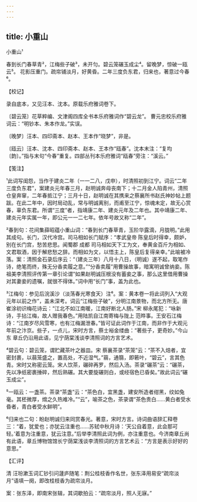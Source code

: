 ```yaml
---
---
---
```

title: 小重山
---



小重山¹





春到长门春草青²，江梅些子破³，未开匀。碧云笼碾玉成尘⁴。留晚梦，惊破一瓯云⁵。 花影压重门。疏帘铺淡月，好黄昏。二年三度负东君，归来也，著意过今春⁶。

【校记】

录自底本，又见汪本、沈本。原载乐府雅词卷下。

〔碧云笼〕花草粹编、文津阁四库全书本乐府雅词作“碧云龙”。 曹元忠校乐府雅词云：“明钞本、朱本作龙。”实误。

〔晚梦〕汪本、四印斋本、赵本、王本作“晓梦”，非是。

〔瓯云〕汪本、沈本、四印斋本、赵本、王本作“瓯春”。沈本末注：“复均〔韵〕。”指与末句“今春”重复。四部丛刊本乐府雅词“瓯春”旁注：“溪云。”

【笺注】

¹此词写闺怨，当作于建炎二年（一一二八，戊申），时清照初到江宁。词云“二年三度负东君”，案建炎元年春三月，赵明诚奔母丧南下；十二月金人陷青州，清照仓皇奔窜，二年春抵江宁；三月十日，赵明诚在其携来之蔡襄所书赵氏神妙帖上题跋。在此二年中，因时局动乱，常与明诚离别，而甫至江宁，惊魂未定，故无心赏春，辜负东君。所谓“三度”者，指靖康二年、建炎元年及二年也。其中靖康二年、建炎元年实属一年，即公元一一二七年。依年号故又称“二年”。

²春到句：花间集薛昭蕴小重山词：“春到长门春草青，玉阶华露滴，月胧明。”此用其成句。长门，汉代冷宫。司马相如长门赋序：“孝武皇帝 陈皇后时得幸，颇妒，别在长门宫，愁苦悲思。闻蜀郡 成都 司马相如天下工为文，奉黄金百斤为相如、文君取酒，因于解悲愁之辞。而相如为文，以悟主上，陈皇后复得亲幸。”此喻被冷落。案：清照金石录后序云：“（建炎三年）八月十八日，（明诚）遂不起，取笔作诗，绝笔而终，殊无分香卖履之意。”“分香卖履”用曹操故事，暗寓明诚曾纳妾。陈祖美李清照评传第一章引论谓“如果赵明诚压根没有蓄妾之事，那么这里借用曹操对其妻妾的遗嘱，就很不得体。”词中用“长门”事，盖为此也。

³江梅句：参见后浣溪沙（淡荡春光寒食天）注⁶。案：黄本卷一将此词列入“大观元年以前之作”，盖未深考。词云“江梅些子破”，分明江南景物，而北方所无。唐 崔涂初识梅花诗云：“江北不如江南暖，江南好断北人肠。”宋 柳永尾犯：“咏新诗，手拈江梅，故人赠我春色。”用陆凯自江南寄梅与陇上 范晔事。王安石江梅诗：“江南岁尽风雪寒，也有江梅漏泄春。”皆可证此词作于江南，而非作于大观元年前之汴京。些子，一点儿，宋时方言，蔡士裕金缕曲：“著些子，更奇妙。”今山东 章丘仍沿用此语，见宁荫棠浅谈李清照词的方言艺术。

⁴碧云句：碧云笼，谓贮藏茶叶之器皿。宋 蔡襄茶录“茶笼”云：“茶不入焙者，宜密封裹，以蒻笼盛之，置高处，不近湿气。”蒻，通篛，即箬叶，“碧云”，言其色青。宋时又称密云笼。宋人饮茶，碾碎再罗，然后入汤。茶录“碾茶”云：“碾茶，先以净纸密裹捶碎，然后熟碾。其大要旋碾则白，或经宿色已昏矣。”故此词云“碾玉成尘”。

⁵一瓯云：一盏茶。茶录“茶盏”云：“茶色白，宜黑盏，建安所造者绀黑，纹如兔毫。其柸微厚，熁之久热难冷。”“云”，喻茶之色，茶录谓“茶色贵白……黄白者受水昏者，青白者受水鲜明”。

⁶归来也二句：盼赵明诚归来同赏春光。著意，宋时方言。诗词曲语辞汇释卷三：“着，犹爱也；亦犹云注重也……苏轼中秋月诗：‘天公自着意，此会那可轻。’着意为注重意，犹云注意。”后举李清照此词为例，亦注重意也。今济南章丘尚有此语，章丘博物馆馆长宁荫棠浅谈李清照词的方言艺术云：“方言是表示好好的意思。”

【汇评】

清 汪玢漱玉词汇钞引问蘧庐随笔：荆公桂枝香作名世，张东泽用易安“疏帘淡月”语填一阕，即改桂枝香为疏帘淡月。

案：张东泽，即南宋张辑，其词歇拍云：“疏帘淡月，照人无寐。”